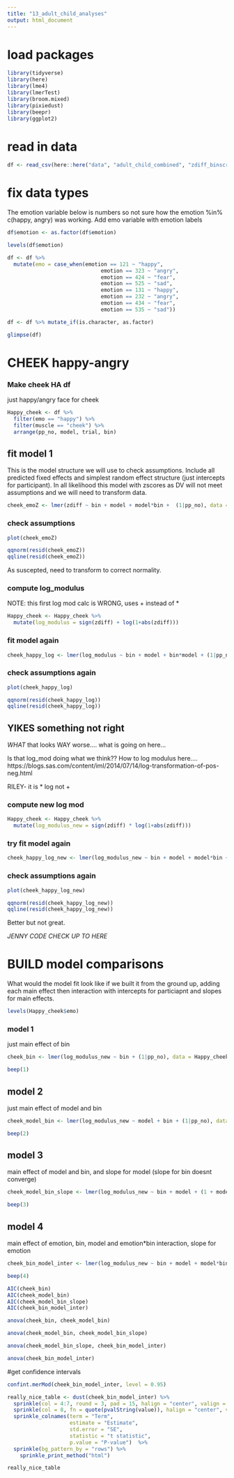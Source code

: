 ```yaml
---
title: "13_adult_child_analyses"
output: html_document
---
```


# load packages
```r
library(tidyverse)
library(here)
library(lme4)
library(lmerTest)
library(broom.mixed)
library(pixiedust)
library(beepr)
library(ggplot2) 
```

# read in data 
```r
df <- read_csv(here::here("data", "adult_child_combined", "zdiff_binscreened2.csv"))
```
# fix data types

The emotion variable below is numbers so not sure how the emotion %in% c(happy, angry) was working. Add emo variable with emotion labels
```r
df$emotion <- as.factor(df$emotion)

levels(df$emotion)

df <- df %>%
  mutate(emo = case_when(emotion == 121 ~ "happy", 
                              emotion == 323 ~ "angry", 
                              emotion == 424 ~ "fear", 
                              emotion == 525 ~ "sad", 
                              emotion == 131 ~ "happy", 
                              emotion == 232 ~ "angry", 
                              emotion == 434 ~ "fear", 
                              emotion == 535 ~ "sad"))

df <- df %>% mutate_if(is.character, as.factor)

glimpse(df)
```

# CHEEK happy-angry 

### Make cheek HA df 

just happy/angry face for cheek

```r
Happy_cheek <- df %>%
  filter(emo == "happy") %>%
  filter(muscle == "cheek") %>%
  arrange(pp_no, model, trial, bin)
```


## fit model 1 

This is the model structure we will use to check assumptions. Include all predicted fixed effects and simplest random effect structure (just intercepts for participant). In all likelihood this model with zscores as DV will not meet assumptions and we will need to transform data. 

```r
cheek_emoZ <- lmer(zdiff ~ bin + model + model*bin +  (1|pp_no), data = Happy_cheek, REML = FALSE)

```


### check assumptions
```r
plot(cheek_emoZ)

qqnorm(resid(cheek_emoZ))
qqline(resid(cheek_emoZ))
```

As suscepted, need to transform to correct normality. 

### compute log_modulus

NOTE: this first log mod calc is WRONG, uses + instead of *

```r
Happy_cheek <- Happy_cheek %>%
  mutate(log_modulus = sign(zdiff) + log(1+abs(zdiff)))
```

### fit model again

```r
cheek_happy_log <- lmer(log_modulus ~ bin + model + bin*model + (1|pp_no), data = Happy_cheek, REML = FALSE)

```

### check assumptions again
```r
plot(cheek_happy_log)

qqnorm(resid(cheek_happy_log))
qqline(resid(cheek_happy_log))
```

## YIKES something not right 

*WHAT* that looks WAY worse.... what is going on here...

Is that log_mod doing what we think?? How to log modulus here.... https://blogs.sas.com/content/iml/2014/07/14/log-transformation-of-pos-neg.html

RILEY- it is * log not +

### compute new log mod

```r
Happy_cheek <- Happy_cheek %>%
  mutate(log_modulus_new = sign(zdiff) * log(1+abs(zdiff)))
```

### try fit model again

```r
cheek_happy_log_new <- lmer(log_modulus_new ~ bin + model + model*bin + (1|pp_no), data = Happy_cheek, REML = FALSE)

```

### check assumptions again
```r
plot(cheek_happy_log_new)

qqnorm(resid(cheek_happy_log_new))
qqline(resid(cheek_happy_log_new))
```


Better but not great. 

*JENNY CODE CHECK UP TO HERE*


# BUILD model comparisons

What would the model fit look like if we built it from the ground up, adding each main effect then interaction with intercepts for particiapnt and slopes for main effects. 

```r
levels(Happy_cheek$emo)
```


### model 1 

just main effect of bin

```r
cheek_bin <- lmer(log_modulus_new ~ bin + (1|pp_no), data = Happy_cheek, REML = FALSE)

beep(1)
```

## model 2

just main effect of model and bin 
```r
cheek_model_bin <- lmer(log_modulus_new ~ model + bin + (1|pp_no), data = Happy_cheek, REML = FALSE)

beep(2)
```

## model 3

main effect of model and bin, and slope for model (slope for bin doesnt converge)

```r
cheek_model_bin_slope <- lmer(log_modulus_new ~ bin + model + (1 + model|pp_no), data = Happy_cheek, REML = FALSE)

beep(3)
```

## model 4

main effect of emotion, bin, model and emotion*bin interaction, slope for emotion 
```r
cheek_bin_model_inter <- lmer(log_modulus_new ~ bin + model + model*bin + (1 + model|pp_no), data = Happy_cheek, REML = FALSE)

beep(4)
```

```r
AIC(cheek_bin)
AIC(cheek_model_bin)
AIC(cheek_model_bin_slope)
AIC(cheek_bin_model_inter)
```

```r
anova(cheek_bin, cheek_model_bin)
```


```r
anova(cheek_model_bin, cheek_model_bin_slope)
```


```r
anova(cheek_model_bin_slope, cheek_bin_model_inter)
```


```r
anova(cheek_bin_model_inter)
```


#get confidence intervals
```r
confint.merMod(cheek_bin_model_inter, level = 0.95)
```



```r
really_nice_table <- dust(cheek_bin_model_inter) %>%
  sprinkle(col = 4:7, round = 3, pad = 15, halign = "center", valign = "middle") %>%
  sprinkle(col = 8, fn = quote(pvalString(value)), halign = "center", valign = "middle") %>%
  sprinkle_colnames(term = "Term", 
                    estimate = "Estimate", 
                    std.error = "SE",
                    statistic = "t statistic", 
                    p.value = "P-value")  %>%
  sprinkle(bg_pattern_by = "rows") %>%
    sprinkle_print_method("html") 

really_nice_table
```







